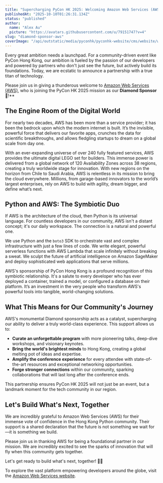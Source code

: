 ```yaml
---
title: "Supercharging PyCon HK 2025: Welcoming Amazon Web Services (AWS) as our Diamond Sponsor!"
publishedAt: "2025-10-10T01:26:31.134Z"
status: "published"
author:
  name: "Alex Au"
  picture: "https://avatars.githubusercontent.com/u/79151747?v=4"
slug: "diamond-sponsor-aws"
coverImage: "/api/outstatic/media/pyconhk/pyconhk-website/cms/website/website/public/outstatic/images/2025-diamond-sponsor-aws-QzNj.webp"
---
```


Every great ambition needs a launchpad. For a community-driven event like PyCon Hong Kong, our ambition is fueled by the passion of our developers and powered by partners who don't just see the future, but actively build its foundations. Today, we are ecstatic to announce a partnership with a true titan of technology.

Please join us in giving a thunderous welcome to [Amazon Web Services (AWS)](https://aws.amazon.com/), who is joining the PyCon HK 2025 mission as our **Diamond Sponsor** 💎!**

## **The Engine Room of the Digital World**

For nearly two decades, AWS has been more than a service provider; it has been the bedrock upon which the modern internet is built. It’s the invisible, powerful force that delivers our favorite apps, crunches the data for scientific breakthroughs, and allows fledgling startups to dream on a global scale from day one.

With an ever-expanding universe of over 240 fully featured services, AWS provides the ultimate digital LEGO set for builders. This immense power is delivered from a global network of 120 Availability Zones across 38 regions, creating a truly worldwide stage for innovation. With new regions on the horizon from Chile to Saudi Arabia, AWS is relentless in its mission to bring the cloud everywhere. Millions, from garage-based innovators to the world’s largest enterprises, rely on AWS to build with agility, dream bigger, and define what’s next.

## **Python and AWS: The Symbiotic Duo**

If AWS is the architecture of the cloud, then Python is its universal language. For countless developers in our community, AWS isn't a distant concept; it's our daily workspace. The connection is a natural and powerful one.

We use Python and the `boto3` SDK to orchestrate vast and complex infrastructure with just a few lines of code. We write elegant, powerful serverless functions with AWS Lambda that scale infinitely without breaking a sweat. We sculpt the future of artificial intelligence on Amazon SageMaker and deploy sophisticated web applications that serve millions.

AWS's sponsorship of PyCon Hong Kong is a profound recognition of this symbiotic relationship. It's a salute to every developer who has ever deployed a container, trained a model, or configured a database on their platform. It’s an investment in the very people who transform AWS's powerful tools into tangible, world-changing solutions.

## **What This Means for Our Community's Journey**

AWS's monumental Diamond sponsorship acts as a catalyst, supercharging our ability to deliver a truly world-class experience. This support allows us to:

- **Curate an unforgettable program** with more pioneering talks, deep-dive workshops, and visionary keynotes.
- **Bring the world's brightest minds** to Hong Kong, creating a global melting pot of ideas and expertise.
- **Amplify the conference experience** for every attendee with state-of-the-art resources and exceptional networking opportunities.
- **Forge stronger connections** within our community, sparking collaborations that will last long after the conference ends.

This partnership ensures PyCon HK 2025 will not just be an event, but a landmark moment for the tech community in our region.

## **Let's Build What's Next, Together**

We are incredibly grateful to Amazon Web Services (AWS) for their immense vote of confidence in the Hong Kong Python community. Their support is a shared declaration that the future is not something we wait for—it is something we build.

Please join us in thanking AWS for being a foundational partner in our mission. We are incredibly excited to see the sparks of innovation that will fly when this community gets together.

Let's get ready to build what's next, together! 🚀🐍

To explore the vast platform empowering developers around the globe, visit the [Amazon Web Services ](https://www.google.com/url?sa=E&q=https%3A%2F%2Faws.amazon.com%2F)[website](https://aws.amazon.com/).